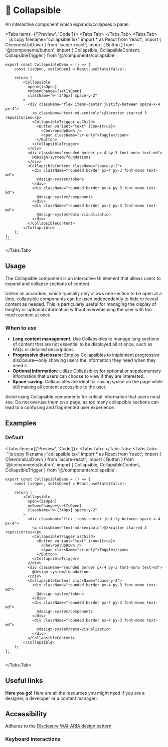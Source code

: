 
# 💠 Collapsible

An interactive component which expands/collapses a panel.

<Tabs items={['Preview', 'Code']}>
  <Tabs.Tab>
    <CollapsiblePreview />
  </Tabs.Tab>
  <Tabs.Tab>
    ```js copy filename="collapsible.tsx"
    import * as React from 'react';
    import { ChevronsUpDown } from 'lucide-react';
    import { Button } from '@/components/button';
    import { Collapsible, CollapsibleContent, CollapsibleTrigger } from '@/components/collapsible';

    export const CollapsibleDemo = () => {
        const [isOpen, setIsOpen] = React.useState(false);

        return (
            <Collapsible
              open={isOpen}
              onOpenChange={setIsOpen}
              className="w-[340px] space-y-2"
            >
              <div className="flex items-center justify-between space-x-4 px-4">
                <p className="text-md-semibold">@kkratter starred 3 repositories</p>
                <CollapsibleTrigger asChild>
                  <Button variant="text" icon={true}>
                    <ChevronsUpDown />
                    <span className="sr-only">Toggle</span>
                  </Button>
                </CollapsibleTrigger>
              </div>
              <div className="rounded border px-4 py-3 font-mono text-md">
                @design-system/foundations
              </div>
              <CollapsibleContent className="space-y-2">
                <div className="rounded border px-4 py-3 font-mono text-md">
                  @design-system/tokens
                </div>
                <div className="rounded border px-4 py-3 font-mono text-md">
                  @design-system/components
                </div>
                <div className="rounded border px-4 py-3 font-mono text-md">
                  @design-system/data-visualization
                </div>
              </CollapsibleContent>
            </Collapsible>
        );
    };
    ```
  </Tabs.Tab>
</Tabs>

## Usage

The Collapsible component is an interactive UI element that allows users to expand and collapse sections of content. 

Unlike an accordion, which typically only allows one section to be open at a time, collapsible components can be used independently to hide or reveal content as needed. This is particularly useful for managing the display of lengthy or optional information without overwhelming the user with too much content at once.

### When to use
- **Long content management**: Use Collapsibles to manage long sections of content that are not essential to be displayed all at once, such as FAQs or detailed descriptions.
- **Progressive disclosure**: Employ Collapsibles to implement progressive disclosure—only showing users the information they need when they need it.
- **Optional information**: Utilize Collapsibles for optional or supplementary information that users can choose to view if they are interested.
- **Space-saving**: Collapsibles are ideal for saving space on the page while still making all content accessible to the user.

Avoid using Collapsible components for critical information that users must see. Do not overuse them on a page, as too many collapsible sections can lead to a confusing and fragmented user experience.

## Examples 

### Default

<Tabs items={['Preview', 'Code']}>
  <Tabs.Tab>
    <CollapsiblePreview />
  </Tabs.Tab>
  <Tabs.Tab>
    ```js copy filename="collapsible.tsx"
    import * as React from 'react';
    import { ChevronsUpDown } from 'lucide-react';
    import { Button } from '@/components/button';
    import { Collapsible, CollapsibleContent, CollapsibleTrigger } from '@/components/collapsible';

    export const CollapsibleDemo = () => {
        const [isOpen, setIsOpen] = React.useState(false);

        return (
            <Collapsible
              open={isOpen}
              onOpenChange={setIsOpen}
              className="w-[340px] space-y-2"
            >
              <div className="flex items-center justify-between space-x-4 px-4">
                <p className="text-md-semibold">@kkratter starred 3 repositories</p>
                <CollapsibleTrigger asChild>
                  <Button variant="text" icon={true}>
                    <ChevronsUpDown />
                    <span className="sr-only">Toggle</span>
                  </Button>
                </CollapsibleTrigger>
              </div>
              <div className="rounded border px-4 py-3 font-mono text-md">
                @design-system/foundations
              </div>
              <CollapsibleContent className="space-y-2">
                <div className="rounded border px-4 py-3 font-mono text-md">
                  @design-system/tokens
                </div>
                <div className="rounded border px-4 py-3 font-mono text-md">
                  @design-system/components
                </div>
                <div className="rounded border px-4 py-3 font-mono text-md">
                  @design-system/data-visualization
                </div>
              </CollapsibleContent>
            </Collapsible>
        );
    };
    ```
  </Tabs.Tab>
</Tabs>

## Useful links

**Here you go!** Here are all the resources you might need if you are a designer, a developer or a content manager:

<Cards className='mt-8'>
  <Card
    title="🤖 Storybook"
    href="https://main--653e613f4feb85c1b6467ba7.chromatic.com/?path=/docs/components-collapsible--documentation"
  />
  <Card
    title="🪄 Figma"
    href="https://www.figma.com/file/acdO58jx9zgGfkKu6htrx2/%F0%9F%94%B5-Fusillo-Design-System?type=design&node-id=550%3A41441&mode=design&t=BNqih1pZMuav038B-1"
  />
  <Card
    title="🐝 API Reference"
    href="https://www.radix-ui.com/primitives/docs/components/collapsible#api-reference"
  />
</Cards>  

## Accessibility

Adheres to the [Disclosure WAI-ARIA design pattern](https://www.w3.org/WAI/ARIA/apg/patterns/disclosure/).

### Keyboard interactions

<AccessibilityTable rows={collapsibleAccessibilityData} />